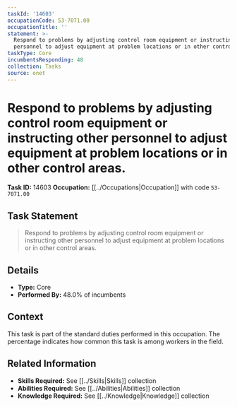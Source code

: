 ```yaml
---
taskId: '14603'
occupationCode: 53-7071.00
occupationTitle: ''
statement: >-
  Respond to problems by adjusting control room equipment or instructing other
  personnel to adjust equipment at problem locations or in other control areas.
taskType: Core
incumbentsResponding: 48
collection: Tasks
source: onet
---
```

# Respond to problems by adjusting control room equipment or instructing other personnel to adjust equipment at problem locations or in other control areas.

**Task ID:** 14603
**Occupation:** [[../Occupations|Occupation]] with code `53-7071.00`

## Task Statement

> Respond to problems by adjusting control room equipment or instructing other personnel to adjust equipment at problem locations or in other control areas.

## Details

- **Type:** Core
- **Performed By:** 48.0% of incumbents

## Context

This task is part of the standard duties performed in this occupation. The percentage indicates how common this task is among workers in the field.

## Related Information

- **Skills Required:** See [[../Skills|Skills]] collection
- **Abilities Required:** See [[../Abilities|Abilities]] collection
- **Knowledge Required:** See [[../Knowledge|Knowledge]] collection
